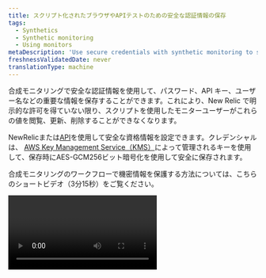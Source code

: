 ```yaml
---
title: スクリプト化されたブラウザやAPIテストのための安全な認証情報の保存
tags:
  - Synthetics
  - Synthetic monitoring
  - Using monitors
metaDescription: 'Use secure credentials with synthetic monitoring to store critical information, such as passwords, API keys, usernames, etc.'
freshnessValidatedDate: never
translationType: machine
---
```


合成モニタリングで安全な認証情報を使用して、パスワード、API キー、ユーザー名などの重要な情報を保存することができます。これにより、New Relic で明示的な許可を得ていない限り、スクリプトを使用したモニターユーザーがこれらの値を閲覧、更新、削除することができなくなります。

NewRelicまたは[API](/docs/apis/synthetics-rest-api/secure-credentials-examples/use-synthetics-secure-credentials-apis)を使用して安全な資格情報を設定できます。クレデンシャルは、 [AWS Key Management Service（KMS）](https://aws.amazon.com/kms/)によって管理されるキーを使用して、保存時にAES-GCM256ビット暗号化を使用して安全に保存されます。

合成モニタリングのワークフローで機密情報を保護する方法については、こちらのショートビデオ（3分15秒）をご覧ください。

<Video id="BLrTnqIHRrU" type="youtube" />

## 要件と限界 [#requirements]

[安全な認証情報を使用する前に](#ui-procedures) 、以下の要件とガイドラインを確認してください。

<table>
  <thead>
    <tr>
      <th style={{ width: "200px" }}>
        認証情報の保護
      </th>

      <th>
        コメントコメント
      </th>
    </tr>
  </thead>

  <tbody>
    <tr>
      <td>
        対象モニター
      </td>

      <td>
        安全な資格情報機能は、合成スクリプト ブラウザ、API テスト モニター、およびステップ モニターで使用できます。詳細については、 [「合成モニターの種類」を](/docs/synthetics/synthetic-monitoring/using-monitors/intro-synthetic-monitoring/#types-of-synthetic-monitors)参照してください。
      </td>
    </tr>

    <tr>
      <td>
        権限
      </td>

      <td>
        アカウント管理者は、 [ユーザーの権限を管理](/docs/accounts/accounts-billing/general-account-settings/factors-affecting-access-features-data)することにより、どのユーザーが`create` 、 `view` 、または`delete`のセキュリティで保護された資格情報を取得できるかを制御できます。
      </td>
    </tr>

    <tr>
      <td>
        制限
      </td>

      <td>
        最大で1,000件のセキュアな認証情報を持つことができます。
      </td>
    </tr>
  </tbody>
</table>

## 安全な認証情報の追加・更新 [#ui-procedures]

UIまたは[合成モニタリングRESTAPI](/docs/apis/synthetics-rest-api/secure-credentials-examples/use-synthetics-secure-credentials-apis#add-secure-credential)を使用して、安全なクレデンシャルを追加または更新できます。値は表示できず、キーのみが表示されることに注意してください。

<Callout variant="caution">
  New Relic では、潜在的なセキュリティ問題につながる可能性があるため、 `Description`フィールドに安全な資格情報/キーを保存しないことを推奨しています。
</Callout>

スクリプト化されたブラウザまたはAPIテストモニターの安全なクレデンシャルキーをUIから追加、表示、編集、または削除するには、次の手順に従います。

1. <DNT>**[one.newrelic.com &gt; Synthetic monitoring &gt; Secure credentials](https://one.newrelic.com/synthetics-nerdlets/secure-credential-list)**</DNT>に移動します。

2. 新しい安全な資格情報を追加するには、 <DNT>**Create secure credential +**</DNT>ボタンを探します。 資格情報がすでに追加されている場合、このボタンは右上にあります。

   * <DNT>**Key**</DNT>を作成するためのヒント: 安全な資格情報を識別するために、ユーザー名またはその他の意味のあるキー名を選択します。 英数字またはアンダースコア`_`文字を使用します。 キー名は大文字にする必要があります。
   * <DNT>**Value**</DNT>作成するためのヒント: 英数字または特殊文字の任意の組み合わせを使用します。 最大10000文字。 このフィールドには[API](/docs/apis/synthetics-rest-api/secure-credentials-examples/use-synthetics-secure-credentials-apis)経由ではアクセスできません。

3. 既存の資格情報を編集するには、省略記号をクリックします<Icon name="fe-more-horizontal" />オプションのアイコン。

4. [スクリプトを編集して、セキュアなクレデンシャルをスクリプト化されたブラウザまたは API テストに関連付けます](#script-procedures) 。

安全な資格情報をスクリプトに追加すると、 <DNT>**[Secure credentials](https://one.newrelic.com/synthetics-nerdlets/secure-credential-list)**</DNT> UI に、その資格情報を使用するスクリプト モニターの数が表示されます。 この数値は概算であり、安全な資格情報を持つモニターが実際に実行された後にのみ更新されます。

<Callout variant="tip">
  安全な認証情報を使用してモニターを作成する前に、安全な認証情報を作成する必要があります。このヒントは、Terraform などのコードとしてのインフラストラクチャ ツールを使用する場合に役立ちます。
</Callout>

## スクリプトの更新 [#script-procedures]

[Synthetics UI エディタ](/docs/synthetics/new-relic-synthetics/scripting-monitors/write-scripted-browsers) を使用して、スクリプト付きブラウザや API テストモニタを作成する場合は、以下のガイドラインに従ってください。

<table>
  <thead>
    <tr>
      <th style={{ width: "200px" }}>
        <DNT>
          **Script**
        </DNT>
      </th>

      <th>
        <DNT>
          **Guidelines**
        </DNT>
      </th>
    </tr>
  </thead>

  <tbody>
    <tr>
      <td>
        形式
      </td>

      <td>
        セキュアクレデンシャルを参照するスクリプトのどこからでも、ドット表記の予約済みのNew Relic `$secure` JavaScriptオブジェクトを介してアクセスされます。たとえば、 `$secure.MY_SECURE_CREDENTIAL` 。 `$secure`のプロパティには、角かっこ表記ではアクセスできません。
      </td>
    </tr>

    <tr>
      <td>
        既存のクレデンシャル
      </td>

      <td>
        利用可能なセキュアな認証情報のリストを表示または選択するには、以下の手順に従います。

        * タイプ `$secure.`

          また

        * エディターUIのドロップダウンから選択します。
      </td>
    </tr>

    <tr>
      <td>
        バリデーション
      </td>

      <td>
        安全なクレデンシャルを検証するには、標準的な手順に従って、 [スクリプトのテスト](/docs/synthetics/new-relic-synthetics/using-monitors/view-monitor-results) または [API テストの作成](/docs/synthetics/new-relic-synthetics/scripting-monitors/write-api-tests) を行います。
      </td>
    </tr>
  </tbody>
</table>

セキュアクレデンシャルの値を変更すると、それを使用するすべてのモニターに自動的に反映されます。スクリプトを更新する必要はありません。

<DNT>**Exception:**</DNT> スクリプトを更新し、ジョブがすでに処理中の場合、安全な資格情報の変更は次回ジョブが開始されるまで有効になりません。

## 安全な認証情報のためのセキュリティ [#security]

安全な認証情報のセキュリティを確保するために、 New Relic外形監視データとアラートの結果に送られるすべてのデータから安全な値をスクラブします。 <DNT>**New Relic employees cannot access secure credential values and must be added to the account to be able to view secure credentials**</DNT> 。

### 例

安全なクレデンシャルの名前は`PASSWORD`で、値は`Pass123!`です。 NewRelicは`Pass123!`をに置き換えます `_SECURECREDENTIAL_`

例えば、あるスクリプトには

```
$browser.get("https://example.com/" + $secure.PASSWORD)
```

スクリプトの結果は、実際には`https://example.com/Pass123!`に移動したにもかかわらず、合成モニターが`https://example.com/_SECURECREDENTIAL_`に移動したことを示しています。これにより、安全なクレデンシャルの値が結果に表示されなくなります。

### 再編集された情報 [#redacted]

現在、モニターの結果から以下の内容を再編集しています。

* お客様のセキュアな認証情報の正確な値
* セキュアな認証情報の任意のパーセントエンコードされた値

### 使用中の認証情報を保護する [#protecting]

スクリプトを作成するときは、安全な資格情報が外部サイトに渡されたり、表示または開示されるような方法で Web サイトに入力されたりしないようにしてください。

上記で詳しく説明した保護メカニズムは、New Relic によって保存される認証情報や監視対象の Web サイトからのテキスト内応答の開示を防ぐように設計されています。ただし、スクリプト機能を使用すると、ユーザーが悪用した場合に資格情報が漏洩する可能性がある機能をユーザーが実装できます。New Relic は、監視対象のサイトや組織の個々のユーザーのアクションを制御しません。このため、組織によって完全に信頼され、許可されているユーザーにのみ、「資格情報を使用する」権限を付与する必要があります。Synthetics モニタリングで安全な認証情報の権限を更新するには、[ユーザー管理の概念](/docs/accounts/accounts-billing/new-relic-one-user-management/user-management-concepts)に従って[安全な認証情報の機能](/docs/accounts/accounts-billing/new-relic-one-user-management/user-permissions/#synthetics)を制御してください。

New Relic は、安全な認証情報を含むモニターの保存または検証のインスタンスをログに記録します。ログは[NrAuditEvents](/docs/accounts/accounts/account-maintenance/query-account-audit-logs-nrauditevent)経由でクエリ可能です。

### 安全な認証情報をローテーションする [#rotate-secure-credentials]

<CollapserGroup>
  <Collapser id="rotate-specific-credential" title="特定の安全な認証情報をローテーションする">
    スクリプトで使用されている資格情報が侵害された場合は、UI の値を変更して、すべての監視ジョブを自動的に更新できます。

    1. <DNT>**[one.newrelic.com &gt; Synthetic monitoring &gt; Secure credentials](https://one.newrelic.com/synthetics/secure-credential-list)**</DNT>に移動します。 変更する資格情報の省略記号<DNT>**...**</DNT>をクリックし、 <DNT>**Edit**</DNT>クリックします。

       <img title="Screenshot of how to edit a secure credential" alt="Screenshot of how to edit a secure credential" src="/images/synthetic_screenshot-crop_edit-secure-credential-key.webp" />

    2. 新しい値を入力し、 <DNT>**Save**</DNT>クリックします。

       <img title="Screenshot of secure credential editing/config screen" alt="Screenshot of secure credential editing/config screen" src="/images/synthetic_screenshot-crop_secure-credential-edit.webp" />

       新しい値は、この安全な資格情報を参照するすべての監視ジョブで使用されます。
  </Collapser>

  <Collapser id="rotate-credential-in-monitor" title="特定のモニターで使用される安全な認証情報をローテーションする">
    モニターが侵害された疑いがある場合は、そのモニターで使用されているすべての資格情報をローテーションする必要があります。(そのモニターがプライベートな場所で実行されている場合は、 [プライベートな場所のキーもローテーションする](/docs/synthetics/synthetic-monitoring/private-locations/private-locations-overview-monitor-internal-sites-add-new-locations/#rotate-private-location-keys)必要があります。)

    特定のモニターで使用されている安全な認証情報を見つけるには:

    1. <DNT>**[one.newrelic.com &gt; Synthetic monitoring](https://one.newrelic.com/synthetics)**</DNT>に移動します。

    2. リストからモニターを見つけます。名前で検索することも、フィルター テキスト フィールドにモニター ID を入力することもできます。

       <img title="Screenshot of locating a specific monitor by ID" alt="Screenshot of locating a specific monitor by ID" src="/images/synthetic_screenshot-crop_locate-monitor-by-id.webp" />

    3. スクリプトを表示するには、 <DNT>**Write script**</DNT>タブを選択します。

       <img title="Screenshot showing where to find script contents in synthetic" alt="Screenshot showing where to find script contents in synthetic" src="/images/synthetic_screenshot-crop_script-edit-location.webp" />

    4. 用語`$secure.`を検索して、安全な認証情報へのすべての参照を強調表示し、見つかったものをメモします。

       <img title="Screenshot showing secure credentials in use inside a script" alt="Screenshot showing secure credentials in use inside a script" src="/images/synthetic_screenshot-crop_secure-credentials-in-script-example.webp" />

    次に、スクリプト内で見つかった資格情報をローテーションします。資格情報ごとにこれらの手順を繰り返します。

    1. <DNT>**[one.newrelic.com &gt; Synthetic monitoring &gt; Secure credentials](https://one.newrelic.com/synthetics/secure-credential-list)**</DNT>に移動します。

    2. シークレットの名前をフィルター テキスト フィールドにコピーします。

       <img title="Screenshot showing how to use the filter bar to locate a specific secure credential" alt="Screenshot showing how to use the filter bar to locate a specific secure credential" src="/images/synthetic_screenshot-crop_edit-secure-credential-by-name.webp" />

    3. 変更する資格情報の省略記号アイコン<DNT>**...**</DNT>をクリックし、 <DNT>**Edit**</DNT>をクリックします。

       <img title="Screenshot of how to edit a secure credential" alt="Screenshot of how to edit a secure credential" src="/images/synthetic_screenshot-crop_edit-secure-credential-key.webp" />
  </Collapser>
</CollapserGroup>